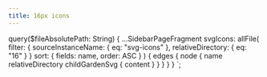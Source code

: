 ```yaml
---
title: 16px icons
---
```



<SvgSearch data={props.data.svgIcons} />


  query($fileAbsolutePath: String) {
    ...SidebarPageFragment
    svgIcons: allFile(
      filter: { sourceInstanceName: { eq: "svg-icons" }, relativeDirectory: { eq: "16" } }
      sort: { fields: name, order: ASC }
    ) {
      edges {
        node {
          name
          relativeDirectory
          childGardenSvg {
            content
          }
        }
      }
    }
  }
`;
